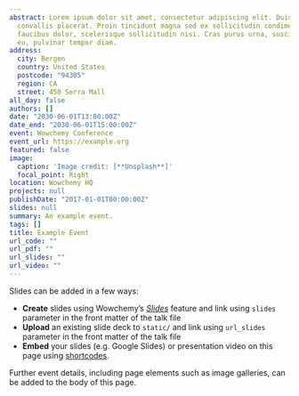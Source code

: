 ```yaml
---
abstract: Lorem ipsum dolor sit amet, consectetur adipiscing elit. Duis posuere tellusac
  convallis placerat. Proin tincidunt magna sed ex sollicitudin condimentum. Sed ac
  faucibus dolor, scelerisque sollicitudin nisi. Cras purus urna, suscipit quis sapien
  eu, pulvinar tempor diam.
address:
  city: Bergen
  country: United States
  postcode: "94305"
  region: CA
  street: 450 Serra Mall
all_day: false
authors: []
date: "2030-06-01T13:00:00Z"
date_end: "2030-06-01T15:00:00Z"
event: Wowchemy Conference
event_url: https://example.org
featured: false
image:
  caption: 'Image credit: [**Unsplash**]'
  focal_point: Right
location: Wowchemy HQ
projects: null
publishDate: "2017-01-01T00:00:00Z"
slides: null
summary: An example event.
tags: []
title: Example Event
url_code: ""
url_pdf: ""
url_slides: ""
url_video: ""
---
```


Slides can be added in a few ways:

- **Create** slides using Wowchemy's [_Slides_](https://wowchemy.com/docs/managing-content/#create-slides) feature and link using `slides` parameter in the front matter of the talk file
- **Upload** an existing slide deck to `static/` and link using `url_slides` parameter in the front matter of the talk file
- **Embed** your slides (e.g. Google Slides) or presentation video on this page using [shortcodes](https://wowchemy.com/docs/writing-markdown-latex/).

Further event details, including page elements such as image galleries, can be added to the body of this page.